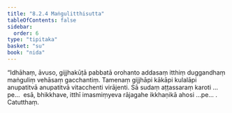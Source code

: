 ```yaml
---
title: "8.2.4 Maṅgulitthisutta"
tableOfContents: false
sidebar:
  order: 6
type: "tipitaka"
basket: "su"
book: "nida"
---
```



<DynamicBreadcrumb />

<Division number="215" book="nida">

<Paragraph number="1190" book="nida">
“Idhāhaṃ, āvuso, gijjhakūṭā pabbatā orohanto addasaṃ itthiṃ duggandhaṃ maṅguliṃ vehāsaṃ gacchantiṃ. Tamenaṃ gijjhāpi kākāpi kulalāpi anupatitvā anupatitvā vitacchenti virājenti. Sā sudaṃ aṭṭassaraṃ karoti …pe…  esā, bhikkhave, itthī imasmiṃyeva rājagahe ikkhaṇikā ahosi …pe… .

</Paragraph>
</Division>

<Paragraph number="1191" type="center" book="nida">
Catutthaṃ.
</Paragraph>